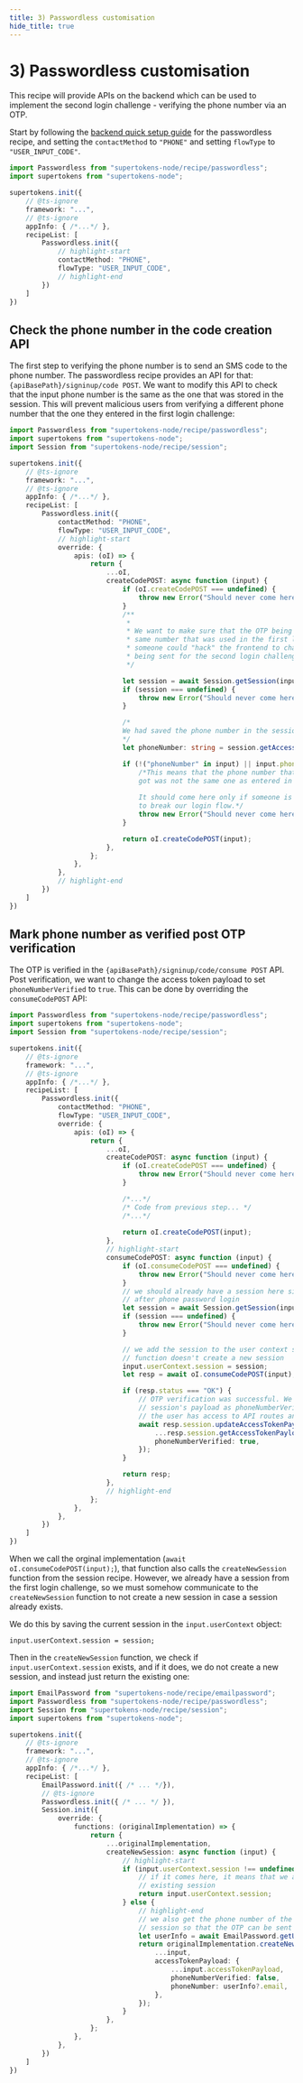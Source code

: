 ```yaml
---
title: 3) Passwordless customisation
hide_title: true
---
```


# 3) Passwordless customisation

This recipe will provide APIs on the backend which can be used to implement the second login challenge - verifying the phone number via an OTP.

Start by following the [backend quick setup guide](/docs/passwordless/quick-setup/backend) for the passwordless recipe, and setting the `contactMethod` to `"PHONE"` and setting `flowType` to `"USER_INPUT_CODE"`.

```ts
import Passwordless from "supertokens-node/recipe/passwordless";
import supertokens from "supertokens-node";

supertokens.init({
    // @ts-ignore
    framework: "...",
    // @ts-ignore
    appInfo: { /*...*/ },
    recipeList: [
        Passwordless.init({
            // highlight-start
            contactMethod: "PHONE",
            flowType: "USER_INPUT_CODE",
            // highlight-end
        })
    ]
})
```

## Check the phone number in the code creation API
The first step to verifying the phone number is to send an SMS code to the phone number. The passwordless recipe provides an API for that: `{apiBasePath}/signinup/code POST`. We want to modify this API to check that the input phone number is the same as the one that was stored in the session. This will prevent malicious users from verifying a different phone number that the one they entered in the first login challenge:

```ts
import Passwordless from "supertokens-node/recipe/passwordless";
import supertokens from "supertokens-node";
import Session from "supertokens-node/recipe/session";

supertokens.init({
    // @ts-ignore
    framework: "...",
    // @ts-ignore
    appInfo: { /*...*/ },
    recipeList: [
        Passwordless.init({
            contactMethod: "PHONE",
            flowType: "USER_INPUT_CODE",
            // highlight-start
            override: {
                apis: (oI) => {
                    return {
                        ...oI,
                        createCodePOST: async function (input) {
                            if (oI.createCodePOST === undefined) {
                                throw new Error("Should never come here");
                            }
                            /**
                             *
                             * We want to make sure that the OTP being generated is for the
                             * same number that was used in the first login challenge. Otherwise
                             * someone could "hack" the frontend to change the phone number
                             * being sent for the second login challenge.
                             */

                            let session = await Session.getSession(input.options.req, input.options.res);
                            if (session === undefined) {
                                throw new Error("Should never come here");
                            }

                            /*
                            We had saved the phone number in the session in the previous customisation step.
                            */
                            let phoneNumber: string = session.getAccessTokenPayload().phoneNumber;

                            if (!("phoneNumber" in input) || input.phoneNumber !== phoneNumber) {
                                /*This means that the phone number that this API
                                got was not the same one as entered in the first challenge. 
                                
                                It should come here only if someone is maliciously trying
                                to break our login flow.*/
                                throw new Error("Should never come here");
                            }

                            return oI.createCodePOST(input);
                        },
                    };
                },
            },
            // highlight-end
        })
    ]
})
```

## Mark phone number as verified post OTP verification
The OTP is verified in the `{apiBasePath}/signinup/code/consume POST` API. Post verification, we want to change the access token payload to set `phoneNumberVerified` to `true`. This can be done by overriding the `consumeCodePOST` API:

```ts
import Passwordless from "supertokens-node/recipe/passwordless";
import supertokens from "supertokens-node";
import Session from "supertokens-node/recipe/session";

supertokens.init({
    // @ts-ignore
    framework: "...",
    // @ts-ignore
    appInfo: { /*...*/ },
    recipeList: [
        Passwordless.init({
            contactMethod: "PHONE",
            flowType: "USER_INPUT_CODE",
            override: {
                apis: (oI) => {
                    return {
                        ...oI,
                        createCodePOST: async function (input) {
                            if (oI.createCodePOST === undefined) {
                                throw new Error("Should never come here");
                            }

                            /*...*/                           
                            /* Code from previous step... */
                            /*...*/
                            
                            return oI.createCodePOST(input);
                        },
                        // highlight-start
                        consumeCodePOST: async function (input) {
                            if (oI.consumeCodePOST === undefined) {
                                throw new Error("Should never come here");
                            }
                            // we should already have a session here since this is called
                            // after phone password login
                            let session = await Session.getSession(input.options.req, input.options.res);
                            if (session === undefined) {
                                throw new Error("Should never come here");
                            }

                            // we add the session to the user context so that the createNewSession
                            // function doesn't create a new session
                            input.userContext.session = session;
                            let resp = await oI.consumeCodePOST(input);

                            if (resp.status === "OK") {
                                // OTP verification was successful. We can now mark the
                                // session's payload as phoneNumberVerified: true so that
                                // the user has access to API routes and the frontend UI
                                await resp.session.updateAccessTokenPayload({
                                    ...resp.session.getAccessTokenPayload(),
                                    phoneNumberVerified: true,
                                });
                            }

                            return resp;
                        },
                        // highlight-end
                    };
                },
            },
        })
    ]
})
```

When we call the orginal implementation (`await oI.consumeCodePOST(input);`), that function also calls the `createNewSession` function from the session recipe. However, we already have a session from the first login challenge, so we must somehow communicate to the `createNewSession` function to not create a new session in case a session already exists.

We do this by saving the current session in the `input.userContext` object:
```text
input.userContext.session = session;
```

Then in the `createNewSession` function, we check if `input.userContext.session` exists, and if it does, we do not create a new session, and instead just return the existing one:

```ts
import EmailPassword from "supertokens-node/recipe/emailpassword";
import Passwordless from "supertokens-node/recipe/passwordless";
import Session from "supertokens-node/recipe/session";
import supertokens from "supertokens-node";

supertokens.init({
    // @ts-ignore
    framework: "...",
    // @ts-ignore
    appInfo: { /*...*/ },
    recipeList: [
        EmailPassword.init({ /* ... */}),
        // @ts-ignore
        Passwordless.init({ /* ... */ }),
        Session.init({
            override: {
                functions: (originalImplementation) => {
                    return {
                        ...originalImplementation,
                        createNewSession: async function (input) {
                            // highlight-start
                            if (input.userContext.session !== undefined) {
                                // if it comes here, it means that we already have an
                                // existing session
                                return input.userContext.session;
                            } else {
                                // highlight-end
                                // we also get the phone number of the user and save it in the
                                // session so that the OTP can be sent to it directly
                                let userInfo = await EmailPassword.getUserById(input.userId, input.userContext);
                                return originalImplementation.createNewSession({
                                    ...input,
                                    accessTokenPayload: {
                                        ...input.accessTokenPayload,
                                        phoneNumberVerified: false,
                                        phoneNumber: userInfo?.email,
                                    },
                                });
                            }
                        },
                    };
                },
            },
        })
    ]
})
```